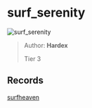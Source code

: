 
# surf_serenity

![surf_serenity](https://raw.githubusercontent.com/Sayt123/SurfMapPics/Maps-and-bonuses/csgo/surf_serenity.jpg)

> Author: **Hardex**
>
> Tier 3

## Records

[surfheaven](https://surfheaven.eu/map/surf_serenity)
